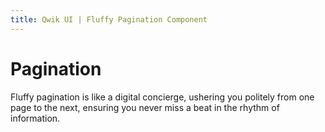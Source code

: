 ```yaml
---
title: Qwik UI | Fluffy Pagination Component
---
```



# Pagination

Fluffy pagination is like a digital concierge, ushering you politely from one page to the next, ensuring you never miss a beat in the rhythm of information.
<br/>
<StatusBanner status={statusByComponent.fluffy.Pagination}/> 
 